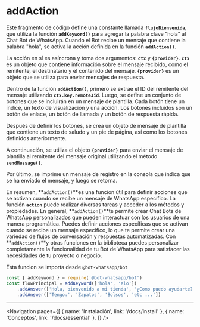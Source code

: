 
# addAction

Este fragmento de código define una constante llamada **`flujoBienvenida`**, que utiliza la función **`addKeyword()`** para agregar la palabra clave "hola" al Chat Bot de WhatsApp. Cuando el Bot recibe un mensaje que contiene la palabra "hola", se activa la acción definida en la función **`addAction()`**.

La acción en sí es asíncrona y toma dos argumentos: **`ctx`** y **`{provider}`**. **`ctx`** es un objeto que contiene información sobre el mensaje recibido, como el remitente, el destinatario y el contenido del mensaje. **`{provider}`** es un objeto que se utiliza para enviar mensajes de respuesta.

Dentro de la función **`addAction()`**, primero se extrae el ID del remitente del mensaje utilizando **`ctx.key.remoteJid`**. Luego, se define un conjunto de botones que se incluirán en un mensaje de plantilla. Cada botón tiene un índice, un texto de visualización y una acción. Los botones incluidos son un botón de enlace, un botón de llamada y un botón de respuesta rápida.

Después de definir los botones, se crea un objeto de mensaje de plantilla que contiene un texto de saludo y un pie de página, así como los botones definidos anteriormente.

A continuación, se utiliza el objeto **`{provider}`** para enviar el mensaje de plantilla al remitente del mensaje original utilizando el método **`sendMessage()`**.

Por último, se imprime un mensaje de registro en la consola que indica que se ha enviado el mensaje, y luego se retorna.

En resumen, **`addAction()`**es una función útil para definir acciones que se activan cuando se recibe un mensaje de WhatsApp específico. La función **`action`** puede realizar diversas tareas y acceder a los métodos y propiedades. En general, **`addAction()`**te permite crear Chat Bots de WhatsApp personalizados que pueden interactuar con los usuarios de una manera programática. Puedes definir acciones específicas que se activan cuando se recibe un mensaje específico, lo que te permite crear una variedad de flujos de conversación y respuestas automatizadas. Con **`addAction()`**y otras funciones en la biblioteca puedes personalizar completamente la funcionalidad de tu Bot de WhatsApp para satisfacer las necesidades de tu proyecto o negocio.

Esta funcion se importa desde `@bot-whatsapp/bot`

```js
const { addKeyword } = require('@bot-whatsapp/bot')
const flowPrincipal = addKeyword(['hola', 'alo'])
    .addAnswer(['Hola, bienvenido a mi tienda', '¿Como puedo ayudarte?'])
    .addAnswer(['Tengo:', 'Zapatos', 'Bolsos', 'etc ...'])
```

---

<Navigation
    pages={[
        { name: 'Instalación', link: '/docs/install' },
        { name: 'Conceptos', link: '/docs/essential' },
    ]}
/>
